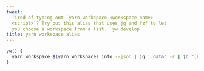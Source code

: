 ```yaml
---
tweet:
  Tired of typing out `yarn workspace <workspace name>
  <script>`? Try out this alias that uses jq and fzf to let
  you choose a workspace from a list. `yw develop`
title: yarn workspace alias
---
```


```sh
yw() {
  yarn workspace $(yarn workspaces info --json | jq '.data' -r | jq "[keys][0] []" -r | fzf) $@
}
```
